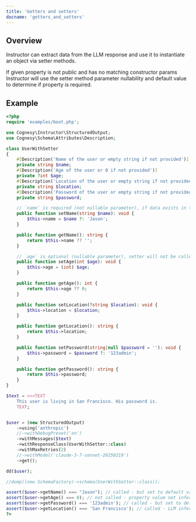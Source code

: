 ```yaml
---
title: 'Getters and setters'
docname: 'getters_and_setters'
---
```


## Overview

Instructor can extract data from the LLM response and use it
to instantiate an object via setter methods.

If given property is not public and has no matching constructor
params Instructor will use the setter method parameter nullability
and default value to determine if property is required.

## Example

```php
<?php
require 'examples/boot.php';

use Cognesy\Instructor\StructuredOutput;
use Cognesy\Schema\Attributes\Description;

class UserWithSetter
{
    #[Description('Name of the user or empty string if not provided')]
    private string $name;
    #[Description('Age of the user or 0 if not provided')]
    private ?int $age;
    #[Description('Location of the user or empty string if not provided')]
    private string $location;
    #[Description('Password of the user or empty string if not provided')]
    private string $password;

    // `name` is required (not nullable parameter), if data exists in the answer the setter will be called, but may have empty value
    public function setName(string $name): void {
        $this->name = $name ?: 'Jason';
    }

    public function getName(): string {
        return $this->name ?? '';
    }

    // `age` is optional (nullable parameter), setter will not be called if LLM does not infer the data
    public function setAge(int $age): void {
        $this->age = (int) $age;
    }

    public function getAge(): int {
        return $this->age ?? 0;
    }

    public function setLocation(?string $location): void {
        $this->location = $location;
    }

    public function getLocation(): string {
        return $this->location;
    }

    public function setPassword(string|null $password = ''): void {
        $this->password = $password ?: '123admin';
    }

    public function getPassword(): string {
        return $this->password;
    }
}

$text = <<<TEXT
    This user is living in San Francisco. His password is.
    TEXT;


$user = (new StructuredOutput)
    ->using('anthropic')
    //->withDebugPreset('on')
    ->withMessages($text)
    ->withResponseClass(UserWithSetter::class)
    ->withMaxRetries(2)
    //->withModel('claude-3-7-sonnet-20250219')
    ->get();

dd($user);

//dump((new SchemaFactory)->schema(UserWithSetter::class));

assert($user->getName() === "Jason"); // called - but set to default value as LLM inferred empty name
assert($user->getAge() === 0); // not called - property value not inferred by LLM
assert($user->getPassword() === '123admin'); // called - but set to default value as LLM inferred empty password
assert($user->getLocation() === 'San Francisco'); // called - LLM inferred location from the text
?>
```
